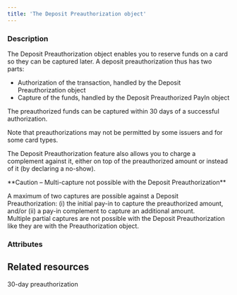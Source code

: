 ```yaml
---
title: 'The Deposit Preauthorization object'
---
```


  
### Description
The Deposit Preauthorization object enables you to reserve funds on a card so they can be captured later. A deposit preauthorization thus has two parts:  
- Authorization of the transaction, handled by the Deposit Preauthorization object  
- Capture of the funds, handled by the Deposit Preauthorized PayIn object  

The preauthorized funds can be captured within 30 days of a successful authorization.   

Note that preauthorizations may not be permitted by some issuers and for some card types.  

The Deposit Preauthorization feature also allows you to charge a complement against it, either on top of the preauthorized amount or instead of it (by declaring a no-show).    

<Warning>  
**Caution – Multi-capture not possible with the Deposit Preauthorization** 
  
A maximum of two captures are possible against a Deposit Preauthorization: (i) the initial pay-in to capture the preauthorized amount, and/or (ii) a pay-in complement to capture an additional amount.   
Multiple partial captures are not possible with the Deposit Preauthorization like they are with the Preauthorization object.  
</Warning>  

### Attributes  

<Id1 />  

<CreationDate />  

<ExpirationDate1 />  

<AuthorId1 />  

<DebitedFunds8 />  

<Status3 />  

<PaymentStatus />  

<PayinsLinked1 />  

<ResultCode />  

<ResultMessage />  

<CardId />  

<PreferredCardNetwork />  

<SecureModeReturnURL />  

<SecureModeRedirectURL />  

<SecureModeNeeded />  

<PaymentType />  

<ExecutionType />  

<StatementDescriptor />  

<Culture3 />  

<BrowserInfo />  

<IpAddress />  

<Billing1 />  

<Shipping1 />  

<Requested3DSVersion />  

<Applied3DSVersion />  

<Tag1 />  

<CardInfo />  

<ProfilingAttemptReference />

## Related resources

<CardGroup cols={2}>
    <Card
        title="Guide"
        href="/guides/payment-methods/card/deposit-preauthorization"
    >
        30-day preauthorization
    </Card>
</CardGroup>